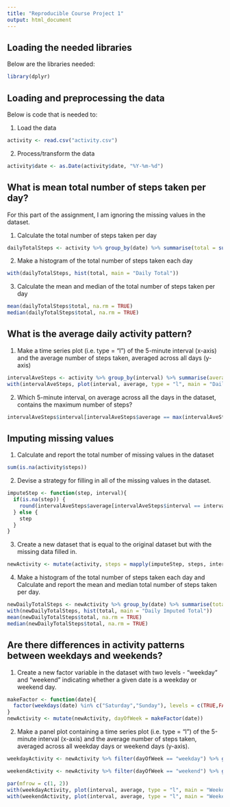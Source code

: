 ```yaml
---
title: "Reproducible Course Project 1"
output: html_document
---
```


## Loading the needed libraries    
Below are the libraries needed:  

```r
library(dplyr)
```

## Loading and preprocessing the data  
Below is code that is needed to:  

1. Load the data  

```r
activity <- read.csv("activity.csv")
```

2. Process/transform the data  

```r
activity$date <- as.Date(activity$date, "%Y-%m-%d")
```

## What is mean total number of steps taken per day?  
For this part of the assignment, I am ignoring the missing values in the dataset.  

1. Calculate the total number of steps taken per day  

```r
dailyTotalSteps <- activity %>% group_by(date) %>% summarise(total = sum(steps))
```

2. Make a histogram of the total number of steps taken each day  

```r
with(dailyTotalSteps, hist(total, main = "Daily Total"))
```

3. Calculate the mean and median of the total number of steps taken per day  

```r
mean(dailyTotalSteps$total, na.rm = TRUE)
median(dailyTotalSteps$total, na.rm = TRUE)
```

## What is the average daily activity pattern?  

1. Make a time series plot (i.e. type = "l") of the 5-minute interval (x-axis) and the average number of steps taken, averaged across all days (y-axis)  

```r
intervalAveSteps <- activity %>% group_by(interval) %>% summarise(average = mean(steps, na.rm = TRUE))
with(intervalAveSteps, plot(interval, average, type = "l", main = "Daily Average"))
```

2. Which 5-minute interval, on average across all the days in the dataset, contains the maximum number of steps?  

```r
intervalAveSteps$interval[intervalAveSteps$average == max(intervalAveSteps$average)]
```

## Imputing missing values  

1. Calculate and report the total number of missing values in the dataset  

```r
sum(is.na(activity$steps))
```

2. Devise a strategy for filling in all of the missing values in the dataset.  

```r
imputeStep <- function(step, interval){
  if(is.na(step)) {
    round(intervalAveSteps$average[intervalAveSteps$interval == interval])
  } else {
    step
  }
}
```

3. Create a new dataset that is equal to the original dataset but with the missing data filled in.  

```r
newActivity <- mutate(activity, steps = mapply(imputeStep, steps, interval))
```

4. Make a histogram of the total number of steps taken each day and Calculate and report the mean and median total number of steps taken per day.  


```r
newDailyTotalSteps <- newActivity %>% group_by(date) %>% summarise(total = sum(steps))
with(newDailyTotalSteps, hist(total, main = "Daily Imputed Total"))
mean(newDailyTotalSteps$total, na.rm = TRUE)
median(newDailyTotalSteps$total, na.rm = TRUE)
```

## Are there differences in activity patterns between weekdays and weekends?  

1. Create a new factor variable in the dataset with two levels - "weekday" and "weekend" indicating whether a given date is a weekday or weekend day.  

```r
makeFactor <- function(date){
  factor(weekdays(date) %in% c("Saturday","Sunday"), levels = c(TRUE,FALSE), labels = c("weekend","weekday"))
}
newActivity <- mutate(newActivity, dayOfWeek = makeFactor(date))
```

2. Make a panel plot containing a time series plot (i.e. type = "l") of the 5-minute interval (x-axis) and the average number of steps taken, averaged across all weekday days or weekend days (y-axis).  

```r
weekdayActivity <- newActivity %>% filter(dayOfWeek == "weekday") %>% group_by(interval) %>% summarise(average = mean(steps))

weekendActivity <- newActivity %>% filter(dayOfWeek == "weekend") %>% group_by(interval) %>% summarise(average = mean(steps))

par(mfrow = c(1, 2))
with(weekdayActivity, plot(interval, average, type = "l", main = "Weekday Average"))
with(weekendActivity, plot(interval, average, type = "l", main = "Weekend Average"))
```




